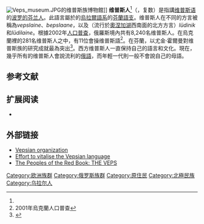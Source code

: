 {{infobox ethnic group
|group = 维普斯人<br>（{{lang|vep|vepsläižed}}）
|flag = flag of Vepsia.svg
|flag_caption = 维普斯人的旗幟
|poptime= ~6,000
|region1  = {{flag|Russia}}
|pop1     = 5,936 <small>(2010)</small>
|ref1     = <ref>{{Cite web |url=http://www.gks.ru/free_doc/new_site/perepis2010/perepis_itogi1612.htm |title=Russian census 2010 |accessdate=2015-07-03 |archive-date=2019-01-07 |archive-url=https://web.archive.org/web/20190107082613/http://www.gks.ru/free_doc/new_site/perepis2010/perepis_itogi1612.htm%20 |dead-url=no }}</ref>
|region2  = {{flag|Ukraine}}
|pop2     = 281 <small>(2001)</small>
|ref2     = <ref>{{Cite web |url=http://www.ukrcensus.gov.ua/results/nationality_population/nationality_popul1/select_5/?botton=cens_db&box=5.1W&k_t=00&p=0&rz=1_1&rz_b=2_1%20%20%20&n_page=1 |title=Ukrainian census 2001 |accessdate=2015-07-03 |archive-date=2020-04-29 |archive-url=https://web.archive.org/web/20200429184745/http://www.ukrcensus.gov.ua/results/nationality_population/nationality_popul1/select_5/?botton=cens_db&box=5.1W&k_t=00&p=0&rz=1_1&rz_b=2_1%20%20%20&n_page=1 |dead-url=yes }}</ref>
|region3  = {{flag|Estonia}}
|pop3     = 54 <small>(2011)</small>
|ref3     = <ref>{{Cite web |url=http://pub.stat.ee/px-web.2001/Dialog/varval.asp?ma=PC0442&ti=POPULATION+BY+ETHNIC+NATIONALITY%2C+MOTHER+TONGUE%2C+CITIZENSHIP%2C+SEX%2C+AGE+GROUP+AND+PLACE+OF+RESIDENCE%2C+31+DECEMBER+2011&path=..%2FI_Databas%2FPopulation_census%2FPHC2011%2F01Demographic_and_ethno_cultural_characteristics%2F04Ethnic_nationality_Languages_Dialects%2F&lang=1 |title=Population of Estonia by ethnic nationality, mother tongue and citizenship |accessdate=2020-09-16 |archive-date=2017-03-05 |archive-url=https://web.archive.org/web/20170305001646/http://pub.stat.ee/px-web.2001/Dialog/varval.asp?ma=PC0442&ti=POPULATION+BY+ETHNIC+NATIONALITY%2C+MOTHER+TONGUE%2C+CITIZENSHIP%2C+SEX%2C+AGE+GROUP+AND+PLACE+OF+RESIDENCE%2C+31+DECEMBER+2011&path=..%2FI_Databas%2FPopulation_census%2FPHC2011%2F01Demographic_and_ethno_cultural_characteristics%2F04Ethnic_nationality_Languages_Dialects%2F&lang=1 |dead-url=yes }}</ref>
|region4  = {{flag|Belarus}}
|pop4     = 12 <small>(1999)</small>
|ref4     = <ref>{{Cite web |url=http://www.belarus21.by/ru/main_menu/nationalities/nac_cult_ob/nacion |title=Национальный состав населения Республики Беларусь |access-date=2015-07-03 |archive-date=2009-08-15 |archive-url=https://web.archive.org/web/20090815085418/http://www.belarus21.by/ru/main_menu/nationalities/nac_cult_ob/nacion |dead-url=yes }}</ref>
|rels=[[俄羅斯東正教|俄羅斯東正教]]
|langs=[[俄語|俄語]]、[[维普斯语|维普斯语]]
|related=其他[[波罗的芬兰人|波罗的芬兰人]]
}}
[[File:Veps_museum.JPG|thumb]]的维普斯族博物館]]
'''维普斯人'''<ref name="cult_chn"/>（{{lang-vep|vepsläižed}}，复数）是指講[[维普斯语|维普斯语]]的[[波罗的芬兰人|波罗的芬兰人]]。此語言屬於的[[烏拉爾語系|烏拉爾語系]]的[[芬蘭語支|芬蘭語支]]。维普斯人在不同的方言被稱為''vepslaine''、''bepslaane''，以及（流行於[[奧涅加湖|奧涅加湖]]西南面的北方方言）''lüdinik''和''lüdilaine''。根據2002年[[人口普查|人口普查]]，俄羅斯境內共有8,240名维普斯人。在烏克蘭裡的281名维普斯人之中，有11位會操维普斯語<ref>2001年烏克蘭人口普查</ref>。在芬蘭，以尤金·霍爾曼對维普斯族的研究成就最為突出<ref>{{cite web |url=http://www.eng.helsinki.fi/staff/holman.html |title=存档副本 |accessdate=2010-04-24 |deadurl=yes |archiveurl=https://web.archive.org/web/20100112210950/http://www.eng.helsinki.fi/staff/holman.html |archivedate=2010-01-12 }}</ref>。西方维普斯人一直保持自己的語言和文化。現在，幾乎所有的维普斯人會說流利的[[俄語|俄語]]，而年輕一代則一般不會說自己的母語。

== 参考文献 ==
{{Reflist|30em|refs=
<ref name="cult_chn">{{cite web | url = http://culture.china.com.cn/jianzhu/2010-07/01/content_20392804.htm | title = 俄罗斯基日岛:乡村教堂建筑的木质传奇 | language = zh | publisher = 文化中国-中国网 | date = 2010-07-01 | accessdate = 2020-05-08 }}{{Dead link}}</ref>
}}

== 扩展阅读 ==
* {{cite journal
 | quotes =
 | last = Kurs
 | first = Ott
 | authorlink =
 | coauthors =
 |date= March 2001
 | title = The Vepsians: An administratively divided nationality
 | journal = Nationalities Papers
 | volume = 29
 | issue = 1
 | pages = 69–83
 | doi = 10.1080/00905990120036385
 | id =
 | url =https://archive.org/details/sim_nationalities-papers_2001-03_29_1/page/69
 | language =
 | format =
 | accessdate =
 | laysummary =
 | laysource =
 | laydate =
 | quote =
 }}

==外部链接==
* [http://www.veps.org/ Vepsian organization]{{Wayback|url=http://www.veps.org/ |date=20050305131610 }}
* [https://web.archive.org/web/20120717051408/http://www.veps.de/Kieli/Kirjakieli/KIRJAKO.HTM Effort to vitalise the Vepsian language]
* [http://www.eki.ee/books/redbook/veps.shtml The Peoples of the Red Book: THE VEPS] {{Wayback|url=http://www.eki.ee/books/redbook/veps.shtml |date=20171130100943 }}

{{俄罗斯民族}}
{{Uralic peoples}}
{{Eastern and Oriental Orthodox Christian ethnic groups}}

[[Category:欧洲族群|Category:欧洲族群]]
[[Category:俄罗斯族群|Category:俄罗斯族群]]
[[Category:原住民|Category:原住民]]
[[Category:北極民族|Category:北極民族]]
[[Category:乌拉尔人|Category:乌拉尔人]]